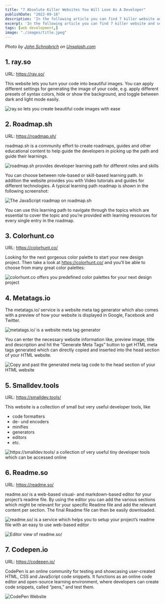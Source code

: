 ```yaml
---
title: "7 Absolute Killer Websites You Will Love As A Developer"
publishDate: "2022-09-16"
description: 'In the following article you can find 7 killer website and services you need to know as a developer. These killer services can make you live a lot easier and provide exceptional value. Take a look at the list of websites below.'
excerpt: 'In the following article you can find 7 killer website and services you need to know as a developer. These killer services can make you live a lot easier and provide exceptional value. Take a look at the list of websites below.'
tags: [web development,]
image: "./images/title.jpeg"
---
```


*Photo by [John Schnobrich](https://unsplash.com/@johnschno) on [Unsplash.com](https://unsplash.com/)*

## 1. ray.so

URL: https://ray.so/

This website lets you turn your code into beautiful images. You can apply different settings for generating the image of your code, e.g. apply different presets of syntax colors, hide or show the background, and toggle between dark and light mode easily.

![ray.so lets you create beautiful code images with ease](./images/10.png)

## 2. Roadmap.sh

URL: https://roadmap.sh/

roadmap.sh is a community effort to create roadmaps, guides and other educational content to help guide the developers in picking up the path and guide their learnings.

![roadmap.sh provides developer learning path for different roles and skills](images/20.png)

You can choose between role-based or skill-based learning path. In addition the website provides you with Video tutorials and guides for different technologies. A typical learning path roadmap is shown in the following screenshot:

![The JavaScript roadmap on roadmap.sh](./images/30.png)

You can use this learning path to navigate through the topics which are essential to cover the topic and you’re provided with learning resources for every single entry in the roadmap.

## 3. Colorhunt.co

URL: https://colorhunt.co/

Looking for the next gorgeous color palette to start your new design project. Then take a look at https://colorhunt.co/ and you’ll be able to choose from many great color palettes:

![colorhunt.co offers you predefined color palettes for your next design project](./images/40.png)

## 4. Metatags.io

The metatags.io/ service is a website meta tag generator which also comes with a preview of how your website is displayed in Google, Facebook and Twitter.

![metatags.io/ is a website meta tag generator](./images/50.png)

You can enter the necessary website information like, preview image, title and description and hit the “Generate Meta Tags” button to get HTML meta tags generated which can directly copied and inserted into the head section of your HTML website.

![Copy and past the generated meta tag code to the head section of your HTML website](./images/55.png)

## 5. Smalldev.tools

URL: https://smalldev.tools/

This website is a collection of small but very useful developer tools, like

- code formatters
- de- und encoders
- minifies
- generators
- editors
- etc.

![https://smalldev.tools/ a collection of very useful tiny developer tools which can be accessed online](./images/60.png)

## 6. Readme.so

URL: https://readme.so/

readme.so/ is a web-based visual- and markdown-based editor for your project’s readme file. By using the editor you can add the various sections which might be relevant for your specific Readme file and add the relevant content per section. The final Readme file can then be easily downloaded.

![readme.so/ is a service which helps you to setup your project’s readme file with an easy to use web-based editor](./images/70.png)

![Editor view of readme.so/](./images/75.png)

## 7. Codepen.io

URL: https://codepen.io/

CodePen is an online community for testing and showcasing user-created HTML, CSS and JavaScript code snippets. It functions as an online code editor and open-source learning environment, where developers can create code snippets, called “pens,” and test them.

![CodePen Website](./images/80.png)